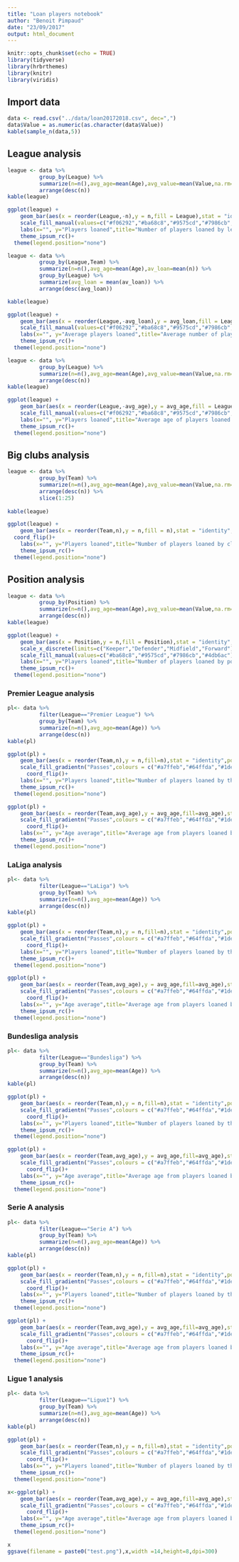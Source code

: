 ```yaml
---
title: "Loan players notebook"
author: "Benoit Pimpaud"
date: "23/09/2017"
output: html_document
---
```


```r
knitr::opts_chunk$set(echo = TRUE)
library(tidyverse)
library(hrbrthemes)
library(knitr)
library(viridis)
```

## Import data

```r
data <- read.csv("../data/loan20172018.csv", dec=",")
data$Value = as.numeric(as.character(data$Value))
kable(sample_n(data,5))
```

## League analysis
```r
league <- data %>%
          group_by(League) %>%
          summarize(n=n(),avg_age=mean(Age),avg_value=mean(Value,na.rm=T)) %>%
          arrange(desc(n))
kable(league)

ggplot(league) + 
    geom_bar(aes(x = reorder(League,-n),y = n,fill = League),stat = "identity",position = position_stack(reverse = TRUE)) +
    scale_fill_manual(values=c("#f06292","#ba68c8","#9575cd","#7986cb","#4db6ac"))+
    labs(x="", y="Players loaned",title="Number of players loaned by league",subtitle="2017-2018 season",caption="Data from Transfermarkt\nby Benoit Pimpaud / @Ben8t",color="")+
 	theme_ipsum_rc()+
  theme(legend.position="none")

league <- data %>%
          group_by(League,Team) %>%
          summarize(n=n(),avg_age=mean(Age),av_loan=mean(n)) %>%
          group_by(League) %>%
          summarize(avg_loan = mean(av_loan)) %>%
          arrange(desc(avg_loan))

kable(league)

ggplot(league) + 
    geom_bar(aes(x = reorder(League,-avg_loan),y = avg_loan,fill = League),stat = "identity",position = position_stack(reverse = TRUE)) +
    scale_fill_manual(values=c("#f06292","#ba68c8","#9575cd","#7986cb","#4db6ac"))+
    labs(x="", y="Average players loaned",title="Average number of players loaned by league",subtitle="2017-2018 season",caption="Data from Transfermarkt\nby Benoit Pimpaud / @Ben8t",color="")+
 	theme_ipsum_rc()+
  theme(legend.position="none")

league <- data %>%
          group_by(League) %>%
          summarize(n=n(),avg_age=mean(Age),avg_value=mean(Value,na.rm=T)) %>%
          arrange(desc(n))
kable(league)

ggplot(league) + 
    geom_bar(aes(x = reorder(League,-avg_age),y = avg_age,fill = League),stat = "identity",position = position_stack(reverse = TRUE)) +
    scale_fill_manual(values=c("#f06292","#ba68c8","#9575cd","#7986cb","#4db6ac"))+
    labs(x="", y="Players loaned",title="Average age of players loaned by league",subtitle="2017-2018 season",caption="Data from Transfermarkt\nby Benoit Pimpaud / @Ben8t",color="")+
 	theme_ipsum_rc()+
  theme(legend.position="none")
```

## Big clubs analysis
```r
league <- data %>%
          group_by(Team) %>%
          summarize(n=n(),avg_age=mean(Age),avg_value=mean(Value,na.rm=T)) %>%
          arrange(desc(n)) %>%
          slice(1:25)
  
kable(league)

ggplot(league) + 
    geom_bar(aes(x = reorder(Team,n),y = n,fill = n),stat = "identity",position = position_stack(reverse = FALSE)) +
  coord_flip()+
    labs(x="", y="Players loaned",title="Number of players loaned by club - Top 25",subtitle="2017-2018 season",caption="Data from Transfermarkt\nby Benoit Pimpaud / @Ben8t",color="")+
 	theme_ipsum_rc()+
  theme(legend.position="none")
```

## Position analysis
```r
league <- data %>%
          group_by(Position) %>%
          summarize(n=n(),avg_age=mean(Age),avg_value=mean(Value,na.rm=T)) %>%
          arrange(desc(n))
kable(league)

ggplot(league) + 
    geom_bar(aes(x = Position,y = n,fill = Position),stat = "identity",position = position_stack(reverse = FALSE)) +
    scale_x_discrete(limits=c("Keeper","Defender","Midfield","Forward"))+
    scale_fill_manual(values=c("#ba68c8","#9575cd","#7986cb","#4db6ac"))+
    labs(x="", y="Players loaned",title="Number of players loaned by position",subtitle="2017-2018 season",caption="Data from Transfermarkt\nby Benoit Pimpaud / @Ben8t",color="")+
 	theme_ipsum_rc()+
  theme(legend.position="none")
```


### Premier League analysis
```r
pl<- data %>%
          filter(League=="Premier League") %>%
          group_by(Team) %>%
          summarize(n=n(),avg_age=mean(Age)) %>%
          arrange(desc(n))
kable(pl)

ggplot(pl) + 
    geom_bar(aes(x = reorder(Team,n),y = n,fill=n),stat = "identity",position = position_stack(reverse = TRUE)) +
    scale_fill_gradientn("Passes",colours = c("#a7ffeb","#64ffda","#1de9b6","#00bfa5"))+
 	  coord_flip()+
    labs(x="", y="Players loaned",title="Number of players loaned by their club in Premier League",subtitle="2017-2018 season",caption="Data from Transfermarkt\nby Benoit Pimpaud / @Ben8t",color="")+
 	theme_ipsum_rc()+
  theme(legend.position="none")

ggplot(pl) + 
    geom_bar(aes(x = reorder(Team,avg_age),y = avg_age,fill=avg_age),stat = "identity",position = position_stack(reverse = TRUE)) +
    scale_fill_gradientn("Passes",colours = c("#a7ffeb","#64ffda","#1de9b6","#00bfa5"))+
 	  coord_flip()+
    labs(x="", y="Age average",title="Average age from players loaned by their club in Premier League",subtitle="2017-2018 season",caption="Data from Transfermarkt\nby Benoit Pimpaud / @Ben8t",color="")+
 	theme_ipsum_rc()+
  theme(legend.position="none")

```

### LaLiga analysis
```r
pl<- data %>%
          filter(League=="LaLiga") %>%
          group_by(Team) %>%
          summarize(n=n(),avg_age=mean(Age)) %>%
          arrange(desc(n))
kable(pl)

ggplot(pl) + 
    geom_bar(aes(x = reorder(Team,n),y = n,fill=n),stat = "identity",position = position_stack(reverse = TRUE)) +
    scale_fill_gradientn("Passes",colours = c("#a7ffeb","#64ffda","#1de9b6","#00bfa5"))+
 	  coord_flip()+
    labs(x="", y="Players loaned",title="Number of players loaned by their club in La Liga",subtitle="2017-2018 season",caption="Data from Transfermarkt\nby Benoit Pimpaud / @Ben8t",color="")+
 	theme_ipsum_rc()+
  theme(legend.position="none")

ggplot(pl) + 
    geom_bar(aes(x = reorder(Team,avg_age),y = avg_age,fill=avg_age),stat = "identity",position = position_stack(reverse = TRUE)) +
    scale_fill_gradientn("Passes",colours = c("#a7ffeb","#64ffda","#1de9b6","#00bfa5"))+
 	  coord_flip()+
    labs(x="", y="Age average",title="Average age from players loaned by their club in La Liga",subtitle="2017-2018 season",caption="Data from Transfermarkt\nby Benoit Pimpaud / @Ben8t",color="")+
 	theme_ipsum_rc()+
  theme(legend.position="none")

```

### Bundesliga analysis
```r
pl<- data %>%
          filter(League=="Bundesliga") %>%
          group_by(Team) %>%
          summarize(n=n(),avg_age=mean(Age)) %>%
          arrange(desc(n))
kable(pl)

ggplot(pl) + 
    geom_bar(aes(x = reorder(Team,n),y = n,fill=n),stat = "identity",position = position_stack(reverse = TRUE)) +
    scale_fill_gradientn("Passes",colours = c("#a7ffeb","#64ffda","#1de9b6","#00bfa5"))+
 	  coord_flip()+
    labs(x="", y="Players loaned",title="Number of players loaned by their club in Bundesliga",subtitle="2017-2018 season",caption="Data from Transfermarkt\nby Benoit Pimpaud / @Ben8t",color="")+
 	theme_ipsum_rc()+
  theme(legend.position="none")

ggplot(pl) + 
    geom_bar(aes(x = reorder(Team,avg_age),y = avg_age,fill=avg_age),stat = "identity",position = position_stack(reverse = TRUE)) +
    scale_fill_gradientn("Passes",colours = c("#a7ffeb","#64ffda","#1de9b6","#00bfa5"))+
 	  coord_flip()+
    labs(x="", y="Age average",title="Average age from players loaned by their club in Bundesliga",subtitle="2017-2018 season",caption="Data from Transfermarkt\nby Benoit Pimpaud / @Ben8t",color="")+
 	theme_ipsum_rc()+
  theme(legend.position="none")

```

### Serie A analysis
```r
pl<- data %>%
          filter(League=="Serie A") %>%
          group_by(Team) %>%
          summarize(n=n(),avg_age=mean(Age)) %>%
          arrange(desc(n))
kable(pl)

ggplot(pl) + 
    geom_bar(aes(x = reorder(Team,n),y = n,fill=n),stat = "identity",position = position_stack(reverse = TRUE)) +
    scale_fill_gradientn("Passes",colours = c("#a7ffeb","#64ffda","#1de9b6","#00bfa5"))+
 	  coord_flip()+
    labs(x="", y="Players loaned",title="Number of players loaned by their club in Serie A",subtitle="2017-2018 season",caption="Data from Transfermarkt\nby Benoit Pimpaud / @Ben8t",color="")+
 	theme_ipsum_rc()+
  theme(legend.position="none")

ggplot(pl) + 
    geom_bar(aes(x = reorder(Team,avg_age),y = avg_age,fill=avg_age),stat = "identity",position = position_stack(reverse = TRUE)) +
    scale_fill_gradientn("Passes",colours = c("#a7ffeb","#64ffda","#1de9b6","#00bfa5"))+
 	  coord_flip()+
    labs(x="", y="Age average",title="Average age from players loaned by their club in Serie A",subtitle="2017-2018 season",caption="Data from Transfermarkt\nby Benoit Pimpaud / @Ben8t",color="")+
 	theme_ipsum_rc()+
  theme(legend.position="none")

```

### Ligue 1 analysis
```r
pl<- data %>%
          filter(League=="Ligue1") %>%
          group_by(Team) %>%
          summarize(n=n(),avg_age=mean(Age)) %>%
          arrange(desc(n))
kable(pl)

ggplot(pl) + 
    geom_bar(aes(x = reorder(Team,n),y = n,fill=n),stat = "identity",position = position_stack(reverse = TRUE)) +
    scale_fill_gradientn("Passes",colours = c("#a7ffeb","#64ffda","#1de9b6","#00bfa5"))+
 	  coord_flip()+
    labs(x="", y="Players loaned",title="Number of players loaned by their club in Ligue1",subtitle="2017-2018 season",caption="Data from Transfermarkt\nby Benoit Pimpaud / @Ben8t",color="")+
 	theme_ipsum_rc()+
  theme(legend.position="none")

x<-ggplot(pl) + 
    geom_bar(aes(x = reorder(Team,avg_age),y = avg_age,fill=avg_age),stat = "identity",position = position_stack(reverse = TRUE)) +
    scale_fill_gradientn("Passes",colours = c("#a7ffeb","#64ffda","#1de9b6","#00bfa5"))+
 	  coord_flip()+
    labs(x="", y="Age average",title="Average age from players loaned by their club in Ligue1",subtitle="2017-2018 season",caption="Data from Transfermarkt\nby Benoit Pimpaud / @Ben8t",color="")+
 	theme_ipsum_rc()+
  theme(legend.position="none")

x
ggsave(filename = paste0("test.png"),x,width =14,height=8,dpi=300)
```

